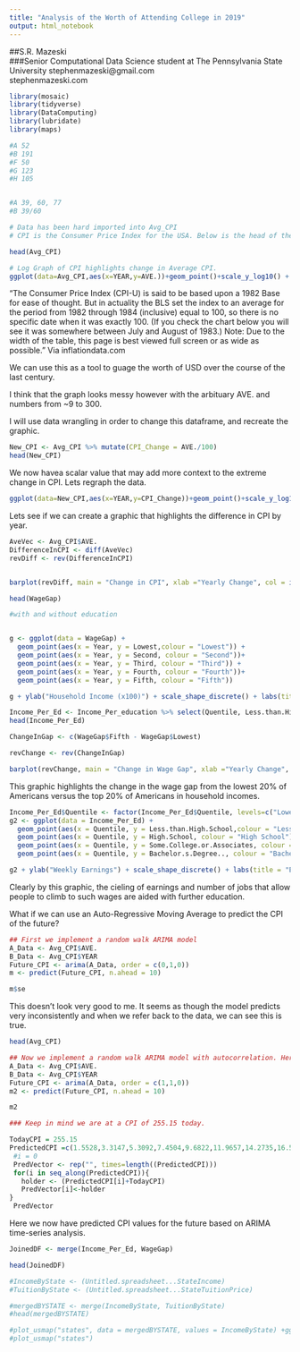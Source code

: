```yaml
---
title: "Analysis of the Worth of Attending College in 2019"
output: html_notebook
---
```


##S.R. Mazeski <br /> 
###Senior Computational Data Science student at The Pennsylvania State University
stephenmazeski@gmail.com <br /> 
stephenmazeski.com



```r
library(mosaic)
library(tidyverse)
library(DataComputing)
library(lubridate)
library(maps)

#A 52
#B 191
#F 50
#G 123
#H 105


#A 39, 60, 77
#B 39/60

```

```r
# Data has been hard imported into Avg_CPI
# CPI is the Consumer Price Index for the USA. Below is the head of the data along with an explination of its importance in this analysis.

head(Avg_CPI)

```


```r
# Log Graph of CPI highlights change in Average CPI.
ggplot(data=Avg_CPI,aes(x=YEAR,y=AVE.))+geom_point()+scale_y_log10() + geom_smooth() + labs(title = "US Avg CPI History", caption = "Based on data from inflationdata.com")

```
"The Consumer Price Index (CPI-U) is said to be based upon a 1982 Base for ease of thought. But in actuality the BLS set the index to an average for the period from 1982 through 1984 (inclusive) equal to 100, so there is no specific date when it was exactly 100. (If you check the chart below you will see it was somewhere between July and August of 1983.)
Note: Due to the width of the table, this page is best viewed full screen or as wide as possible." Via inflationdata.com

We can use this as a tool to guage the worth of USD over the course of the last century.

I think that the graph looks messy however with the arbituary AVE. and numbers from ~9 to 300.

I will use data wrangling in order to change this dataframe, and recreate the graphic.
```r
New_CPI <- Avg_CPI %>% mutate(CPI_Change = AVE./100)
head(New_CPI)


```
We now havea scalar value that may add more context to the extreme change in CPI.
Lets regraph the data.

```r
ggplot(data=New_CPI,aes(x=YEAR,y=CPI_Change))+geom_point()+scale_y_log10() + geom_smooth() + labs(title = "US CPI History", caption = "Based on data from inflationdata.com")

```

Lets see if we can create a graphic that highlights the difference in CPI by year.
```r
AveVec <- Avg_CPI$AVE.
DifferenceInCPI <- diff(AveVec)
revDiff <- rev(DifferenceInCPI)



```

```r
barplot(revDiff, main = "Change in CPI", xlab ="Yearly Change", col = ifelse(revDiff<0, 'red', 'green'))

```




```r
head(WageGap)
```
```r
#with and without education


g <- ggplot(data = WageGap) + 
  geom_point(aes(x = Year, y = Lowest,colour = "Lowest")) +
  geom_point(aes(x = Year, y = Second, colour = "Second"))+
  geom_point(aes(x = Year, y = Third, colour = "Third")) +
  geom_point(aes(x = Year, y = Fourth, colour = "Fourth"))+
  geom_point(aes(x = Year, y = Fifth, colour = "Fifth"))

g + ylab("Household Income (x100)") + scale_shape_discrete() + labs(title = "Wages by Five Distinct Classes in the US", caption = "Based on data from The US Census Bureau")+ scale_color_discrete(breaks=c("Fifth", "Fourth", "Third", "Second", "Lowest"))
```

```r
Income_Per_Ed <- Income_Per_education %>% select(Quentile, Less.than.High.School, High.School, Some.College.or.Associates, Bachelor.s.Degree..)
head(Income_Per_Ed)

ChangeInGap <- c(WageGap$Fifth - WageGap$Lowest)

```

```r
revChange <- rev(ChangeInGap)

```

```r
barplot(revChange, main = "Change in Wage Gap", xlab ="Yearly Change", col = ifelse(revDiff<0, 'red', 'green'))


```
This graphic highlights the change in the wage gap from the lowest 20% of Americans versus the top 20% of Americans in household incomes.


```r
Income_Per_Ed$Quentile <- factor(Income_Per_Ed$Quentile, levels=c("Lowest", "Second", "Third", "Fourth", "Fifth"))
g2 <- ggplot(data = Income_Per_Ed) + 
  geom_point(aes(x = Quentile, y = Less.than.High.School,colour = "Less than HS")) +
  geom_point(aes(x = Quentile, y = High.School, colour = "High School"))+
  geom_point(aes(x = Quentile, y = Some.College.or.Associates, colour = "Some College/Associates")) +
  geom_point(aes(x = Quentile, y = Bachelor.s.Degree.., colour = "Bachelors Degree +"))

g2 + ylab("Weekly Earnings") + scale_shape_discrete() + labs(title = "Earnings Described by Education Level", caption = "Based on data from The bls.gov")+ scale_color_discrete(breaks=c("Less than HS", "High School", "Some College/Associates", "Bachelors Degree +"))


```

Clearly by this graphic, the cieling of earnings and number of jobs that allow people to climb to such wages are aided with further education.



What if we can use an Auto-Regressive Moving Average to predict the CPI of the future?
```r
## First we implement a random walk ARIMA model
A_Data <- Avg_CPI$AVE.
B_Data <- Avg_CPI$YEAR
Future_CPI <- arima(A_Data, order = c(0,1,0))
m <- predict(Future_CPI, n.ahead = 10)
```

```r
m$se

```

This doesn't look very good to me. It seems as though the model predicts very inconsistently and when we refer back to the data, we can see this is true.

```r
head(Avg_CPI)

```
```r
## Now we implement a random walk ARIMA model with autocorrelation. Here we lag by 1 and autocorrect in order to create a more likely model.
A_Data <- Avg_CPI$AVE.
B_Data <- Avg_CPI$YEAR
Future_CPI <- arima(A_Data, order = c(1,1,0))
m2 <- predict(Future_CPI, n.ahead = 10)
```


```r
m2

```


```r
### Keep in mind we are at a CPI of 255.15 today.

TodayCPI = 255.15
PredictedCPI =c(1.5528,3.3147,5.3092,7.4504,9.6822,11.9657,14.2735,16.5855,18.8872,21.1679)
 #i = 0
 PredVector <- rep("", times=length((PredictedCPI)))
 for(i in seq_along(PredictedCPI)){
   holder <- (PredictedCPI[i]+TodayCPI)
   PredVector[i]<-holder
}
 PredVector
```

Here we now have predicted CPI values for the future based on ARIMA time-series analysis.


```r
JoinedDF <- merge(Income_Per_Ed, WageGap)

```
```r
head(JoinedDF)
```


```r
#IncomeByState <- (Untitled.spreadsheet...StateIncome)
#TuitionByState <- (Untitled.spreadsheet...StateTuitionPrice)

#mergedBYSTATE <- merge(IncomeByState, TuitionByState)
#head(mergedBYSTATE)
```
```r
#plot_usmap("states", data = mergedBYSTATE, values = IncomeByState) +ggplot2::scale_fill_continuous(low = "green", high = "red", guide = FALSE)
#plot_usmap("states")
```


